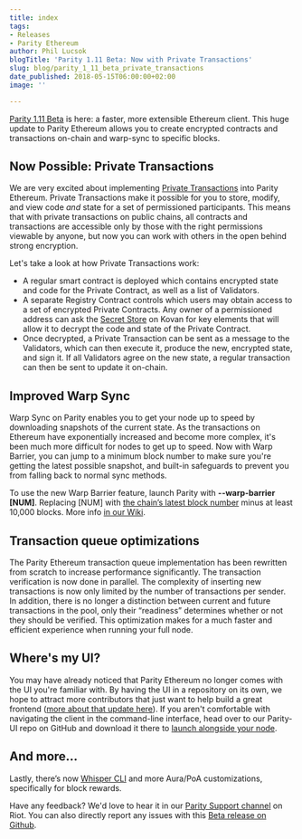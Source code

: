 ```yaml
---
title: index
tags:
- Releases
- Parity Ethereum
author: Phil Lucsok
blogTitle: 'Parity 1.11 Beta: Now with Private Transactions'
slug: blog/parity_1_11_beta_private_transactions
date_published: 2018-05-15T06:00:00+02:00
image: ''

---
```

[Parity 1.11 Beta](https://github.com/paritytech/parity/releases/tag/v1.11.1) is here: a faster, more extensible Ethereum client. This huge update to Parity Ethereum allows you to create encrypted contracts and transactions on-chain and warp-sync to specific blocks.

## Now Possible: Private Transactions

We are very excited about implementing [Private Transactions](https://wiki.parity.io/Private-Transactions.html) into Parity Ethereum. Private Transactions make it possible for you to store, modify, and view code _and_ state for a set of permissioned participants. This means that with private transactions on public chains, all contracts and transactions are accessible only by those with the right permissions viewable by anyone, but now you can work with others in the open behind strong encryption.

Let's take a look at how Private Transactions work:

* A regular smart contract is deployed which contains encrypted state and code for the Private Contract, as well as a list of Validators.
* A separate Registry Contract controls which users may obtain access to a set of encrypted Private Contracts. Any owner of a permissioned address can ask the [Secret Store](https://wiki.parity.io/Secret-Store.html) on Kovan for key elements that will allow it to decrypt the code and state of the Private Contract.
* Once decrypted, a Private Transaction can be sent as a message to the Validators, which can then execute it, produce the new, encrypted state, and sign it. If all Validators agree on the new state, a regular transaction can then be sent to update it on-chain.

## Improved Warp Sync

Warp Sync on Parity enables you to get your node up to speed by downloading snapshots of the current state. As the transactions on Ethereum have exponentially increased and become more complex, it's been much more difficult for nodes to get up to speed. Now with Warp Barrier, you can jump to a minimum block number to make sure you're getting the latest possible snapshot, and built-in safeguards to prevent you from falling back to normal sync methods.

To use the new Warp Barrier feature, launch Parity with **--warp-barrier \[NUM\]**. Replacing \[NUM\] with [the chain’s latest block number](https://stats.parity.io/) minus at least 10,000 blocks. More info [in our Wiki](https://wiki.parity.io/FAQ-Basic-Operations,-Configuration,-and-Synchronization.html#why-is-warp-synchronization-so-fast).

## Transaction queue optimizations

The Parity Ethereum transaction queue implementation has been rewritten from scratch to increase performance significantly. The transaction verification is now done in parallel. The complexity of inserting new transactions is now only limited by the number of transactions per sender. In addition, there is no longer a distinction between current and future transactions in the pool, only their “readiness” determines whether or not they should be verified. This optimization makes for a much faster and efficient experience when running your full node.

## Where's my UI?

You may have already noticed that Parity Ethereum no longer comes with the UI you're familiar with. By having the UI in a repository on its own, we hope to attract more contributors that just want to help build a great frontend ([more about that update here](https://paritytech.io/creating-a-lighter-experience/)). If you aren't comfortable with navigating the client in the command-line interface, head over to our Parity-UI repo on GitHub and download it there to [launch alongside your node](https://github.com/Parity-JS/shell/releases).

## And more...

Lastly, there’s now [Whisper CLI](https://github.com/paritytech/parity/pull/8201) and more Aura/PoA customizations, specifically for block rewards.

Have any feedback? We'd love to hear it in our [Parity Support channel](https://riot.im/app/#/room/#support:matrix.parity.io) on Riot. You can also directly report any issues with this [Beta release on Github](https://github.com/paritytech/parity/issues/new).